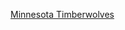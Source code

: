 <noinclude>{{noteTA|G1=NBA}}</noinclude>{{NBA navbox
| name  = 明尼苏达森林狼历任主教练
| title = [[明尼蘇達灰狼總教練列表|<font color="#c7cfd4">明尼蘇達灰狼历任主教练</font>]]
| body  = [[比尔·马瑟尔曼|马瑟尔曼]] • [[吉米·罗杰斯 (篮球教练)|罗杰斯]] • [[悉尼·洛|洛]] • [[比尔·布莱尔 (篮球教练)|布莱尔]] • [[菲利普·桑德斯|桑德斯]] • [[凯文·麦克海尔|麦克海尔]] • [[德韋恩·凯西|凯西]] • [[兰迪·威特曼|威特曼]] • [[凯文·麦克海尔|麦克海尔]] • [[科特·兰比斯|兰比斯]] • [[里克·阿德尔曼|阿德尔曼]] • [[菲利普·桑德斯|桑德斯]] • [[萨姆·米切尔|米切尔]] • [[汤姆·希伯杜|希伯杜]] • [[萊恩·桑德斯|桑德斯]] • [[克里斯·芬奇|芬奇]]
| color = #085082;
| fontcolor = #c7cfd4;
}}<noinclude>[[Category:NBA教练模板|Minnesota Timberwolves]]</noinclude>